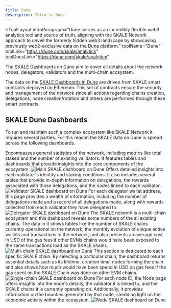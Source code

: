 ```yaml
---
title: Dune
description: Intro to Dune
---
```


<ToolLayout
	introParagraph="Dune serves as an incredibly flexible web3 analytics tool and source of truth, aligning with the SKALE Network approach to unveil the formerly hidden web3 landscape by showcasing previously web2-exclusive data on the Dune platform."
	toolName="Dune"
	toolLink="https://dune.com/skale/analytics"
	toolDocsLink="https://dune.com/skale/analytics"
>

The SKALE Dashboards on Dune aim to cover all details about the network: nodes, delegators, validators and the multi-chain ecosystem.

The data on the [SKALE Dashboards in Dune](https://dune.com/skale/analytics) are driven from SKALE smart contracts deployed on Ethereum. This set of contracts ensure the security and management of the network since all actions regarding chains creation, delegations, node creation/rotation and others are performed through these smart contracts. 

## SKALE Dune Dashboards

To run and maintain such a complex ecosystem like SKALE Network it requires several parties. For this reason the SKALE data on Dune is spread across the following dashboards.

<Tabs>
<TabItem label="Main">
Encompasses general statistics of the network, including metrics like total staked and the number of existing validators. 
It features tables and dashboards that provide insights into the core components of the ecosystem.
<Image src={dune_main} alt="Main SKALE dashboard on Dune"/>
</TabItem>
<TabItem label="Validators">
Offers detailed insights into each validator's identity and staking conditions. It also includes several tables that provide in-depth information on delegations, the rewards associated with those delegations, and the nodes linked to each validator.
<Image src={validator} alt="Validator SKALE dashboard on Dune"/>
</TabItem>
<TabItem label="Delegators">
For each delegator wallet address, this page provides a wealth of information, including the number of delegations made and a record of all delegations made, along with rewards collected from each validator they have delegated to.
<Image src={delegator} alt="Delegator SKALE dashboard on Dune"/>
</TabItem>
<TabItem label="Multi-chain">
The SKALE network is a multi-chain ecosystem and this dashboard reveals some numbers of the all existing chains. The data in it shows tables like the number of SKALE chains currently operational on the network, the monthly evolution of unique active wallets and transactions in the network, and also presents an average cost in USD of the gas fees if other EVMs chains would have been exposed to the same transactions load as the SKALE chains.
<Image src={multi_chain} alt="Multi-chain SKALE dashboard on Dune"/>
</TabItem>
<TabItem label="Single-chain">
This section is dedicated to each specific SKALE chain. By selecting a particular chain, the dashboard returns essential details such as its lifetime, creation time, nodes forming the chain and also shows how much would have been spend in USD on gas fees if the gas spent on the SKALE Chain was done on other EVM chains.
<Image src={single_chain} alt="Single-chain SKALE dashboard on Dune"/>
</TabItem>
<TabItem label="Node">
For each node ID, the Node page offers insights into the node's details, the validator it is linked to, and the SKALE chains it is currently operating on. Additionally, it provides information on the bounties generated by that node, shedding light on the economic activity within the ecosystem.
<Image src={node} alt="Node SKALE dashboard on Dune"/>
</TabItem>
</Tabs>


</ToolLayout>

